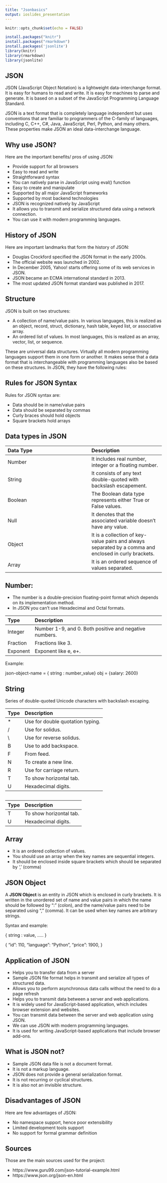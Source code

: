 ```yaml
---
title: "Jsonbasics"
output: ioslides_presentation
---
```


```r
knitr::opts_chunk$set(echo = FALSE)
```

```r
install.packages("knitr")
install.packages("rmarkdown")
install.packages('jsonlite')
library(knitr)
library(rmarkdown)
library(jsonlite)
```
## JSON

JSON (JavaScript Object Notation) is a lightweight data-interchange format. It is easy for humans to read and write. It is easy for machines to parse and generate. It is based on a subset of the JavaScript Programming Language Standard. 

JSON is a text format that is completely language independent but uses conventions that are familiar to programmers of the C-family of languages, including C, C++, C#, Java, JavaScript, Perl, Python, and many others. These properties make JSON an ideal data-interchange language.

## Why use JSON?
Here are the important benefits/ pros of using JSON:

- Provide support for all browsers
- Easy to read and write
- Straightforward syntax
- You can natively parse in JavaScript using eval() function
- Easy to create and manipulate
- Supported by all major JavaScript frameworks
- Supported by most backend technologies
- JSON is recognized natively by JavaScript
- It allows you to transmit and serialize structured data using a network connection.
- You can use it with modern programming languages.

## History of JSON
Here are important landmarks that form the history of JSON:

- Douglas Crockford specified the JSON format in the early 2000s.
- The official website was launched in 2002.
- In December 2005, Yahoo! starts offering some of its web services in JSON.
- JSON became an ECMA international standard in 2013.
- The most updated JSON format standard was published in 2017.

## Structure
JSON is built on two structures:

- A collection of name/value pairs. In various languages, this is realized as an object, record, struct, dictionary, hash table, keyed list, or associative array.
- An ordered list of values. In most languages, this is realized as an array, vector, list, or sequence.

These are universal data structures. Virtually all modern programming languages support them in one form or another. It makes sense that a data format that is interchangeable with programming languages also be based on these structures.
In JSON, they have the following rules:


## Rules for JSON Syntax

Rules for JSON syntax are:

- Data should be in name/value pairs
- Data should be separated by commas
- Curly braces should hold objects
- Square brackets hold arrays

## Data types in JSON 
|    Data Type   |Description | 
|:------|:-----|
| Number | It includes real number, integer or a floating number. |
| String | It consists of any text double-quoted with backslash escapement. |
| Boolean | The Boolean data type represents either True or False values. |
| Null | It denotes that the associated variable doesn’t have any value. |
| Object | It is a collection of key-value pairs and always separated by a comma and enclosed in curly brackets. |
| Array | It is an ordered sequence of values separated. |

## Number:
- The number is a double-precision floating-point format which depends on its implementation method.
- In JSON you can’t use Hexadecimal and Octal formats.

|  Type |Description | 
|:------|:-----|
| Integer | Number 1-9, and 0. Both positive and negative numbers. |
| Fraction | Fractions like 3. |
| Exponent | Exponent like e, e+. |

Example:

json-object-name = { string : number_value}
obj = {salary: 2600}


## String
Series of double-quoted Unicode characters with backslash escaping.

|  Type |Description | 
|:------|:-----|
| * | Use for double quotation typing. |
| / | Use for solidus. |
| \ | Use for reverse solidus. |
| B | Use to add backspace. |
| F | From feed. |
| N | To create a new line. |
| R | Use for carriage return. |
| T | To show horizontal tab. |
| U | Hexadecimal digits. |

## 

|  Type |Description | 
|:------|:-----|
| T | To show horizontal tab. |
| U | Hexadecimal digits. |



## Array

- It is an ordered collection of values.
- You should use an array when the key names are sequential integers.
- It should be enclosed inside square brackets which should be separated by ‘,’ (comma)



## JSON Object

A **JSON Object** is an entity in JSON which is enclosed in curly brackets. It is written in the unordered set of name and value pairs in which the name should be followed by “:” (colon), and the name/value pairs need to be separated using “,” (comma). It can be used when key names are arbitrary strings.

Syntax and example:

{ string :  value, ….. }

{
"id": 110,
"language": "Python",
"price": 1900,
}




## Application of JSON

- Helps you to transfer data from a server
- Sample JSON file format helps in transmit and serialize all types of structured data.
- Allows you to perform asynchronous data calls without the need to do a page refresh
- Helps you to transmit data between a server and web applications.
- It is widely used for JavaScript-based application, which includes browser extension and websites.
- You can transmit data between the server and web application using JSON.
- We can use JSON with modern programming languages.
- It is used for writing JavaScript-based applications that include browser add-ons.


## What is JSON not?

- Sample JSON data file is not a document format.
- It is not a markup language.
- JSON does not provide a general serialization format.
- It is not recurring or cyclical structures.
- It is also not an invisible structure.

## Disadvantages of JSON

Here are few advantages of JSON:

- No namespace support, hence poor extensibility
- Limited development tools support
- No support for formal grammar definition

## Sources

Those are the main sources used for the project:

- https://www.guru99.com/json-tutorial-example.html
- https://www.json.org/json-en.html 
